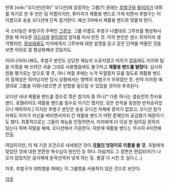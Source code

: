 만화 [wiki:"오디션(만화)" 오디션]에 등장하는 그룹(?)
원래는 [[추범구]]와 [[류미끼]]가 데뷔를 하기로 한 후 만든 팀 이름이지만, 류미끼가 재활용 밴드로 가게 되면서 추범구는 이 이름으로 송송 오디션에 단독 참가한다. 예선 3차에서 재활용 밴드와 맞붙게 된다.

곡 스타일은 추범구의 주력인 [[그루브]].
그룹 이름도 추범구 나름대로 그루브를 형상화시켰을 때 떠오른 [[히드라]]와 [[말미잘]]의 앞자를 따서 만든 것. 미끼 본인은 센스 최악이라 생각했지만, [[황보래용]]도 미끼에게서 그루브에 대한 설명을 듣고 같은 단어를 떠올린 것을 보면 의외로 잘 형상화해낸 것일지도.

이러니저러니해도, 추범구 본인도 상당한 재능의 소유자였고 미끼가 없음에도 미끼와 팀을 이뤘을 때 쓰려던 곡을 그대로 사용했음에도 불구하고 '''재활용 밴드를 발랐다.''' 심사위원들 평가로는 앞으로 몇 주, 아니 며칠 후에는 누가 우월할지 모를 정도로 재활용 밴드의 잠재성은 뛰어났지만 당시 상황에서는 명백히 추범구가 우위였던 듯. 만약 미끼랑 예정대로 그룹을 이뤄나왔으면 큰 반향을 일으킬 수 있었을 것이라 추측된다.

오디션 내내 재활용 밴드를 점수로 꺾은 참가자 중 하나[* 다른 하나는 결승전의 천사표 밴드. 로렐라이도 재활용 밴드를 점수로 이기긴 했지만, 갖은 반칙을 동원한 반칙승이었으니 제외하자.] 이지만 추범구 본인은 송송 오디션 자체에 흥미가 없었고, 오디션 참가 자체도 미끼가 자신을 버리면서까지 간 재활용 밴드가 어떤 존재인지 궁금했기 때문이기도 했다. 최종적으로는 그들의 재능을 인정하면서, 미끼에게 더 이상 한 팀이길 원하지 않는다 하며 히말을 해체. 오디션에서 기권한다. 덕분에 재활용 밴드는 무사히 4차전에 진출.

여담이지만, 이 때 기권 조건으로 내세웠던 것이 '''[[국철]]이 엉덩이로 이름을 쓸 것'''. 국철에게 맞았던 것에 대한 쫀쫀한 복수심이 원인인 듯 하다. 아쉽게도 그 장면은 편집되어(?) 나오지 않았지만 궁서체에 윤곽선까지 넣게 하는 등. 별걸 다 시킨 듯 싶다.(…)

차후, 추범구가 데뷔했을 때에는 이 그룹명을 사용하지 않은 것으로 보인다.

[[각주]]
